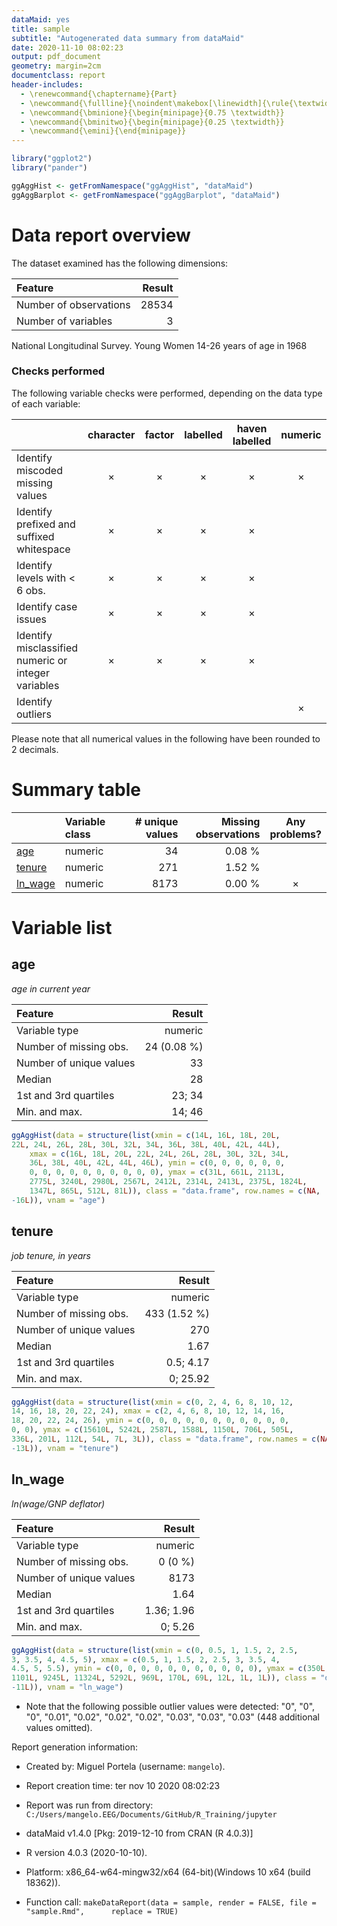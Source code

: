 ```yaml
---
dataMaid: yes
title: sample
subtitle: "Autogenerated data summary from dataMaid"
date: 2020-11-10 08:02:23
output: pdf_document
geometry: margin=2cm
documentclass: report
header-includes:
  - \renewcommand{\chaptername}{Part}
  - \newcommand{\fullline}{\noindent\makebox[\linewidth]{\rule{\textwidth}{0.4pt}}}
  - \newcommand{\bminione}{\begin{minipage}{0.75 \textwidth}}
  - \newcommand{\bminitwo}{\begin{minipage}{0.25 \textwidth}}
  - \newcommand{\emini}{\end{minipage}}
---
```

```r
library("ggplot2")
library("pander")
```

```r
ggAggHist <- getFromNamespace("ggAggHist", "dataMaid")
ggAggBarplot <- getFromNamespace("ggAggBarplot", "dataMaid")
```

# Data report overview
The dataset examined has the following dimensions:



| Feature                | Result |
|:-----------------------|-------:|
| Number of observations |  28534 |
| Number of variables    |      3 |


National Longitudinal Survey.  Young Women 14-26 years of age in 1968


### Checks performed
The following variable checks were performed, depending on the data type of each variable:


| &nbsp;                                              | character |  factor  | labelled | haven labelled | numeric  | integer  | logical |   Date   |
|:----------------------------------------------------|:---------:|:--------:|:--------:|:--------------:|:--------:|:--------:|:-------:|:--------:|
| Identify miscoded missing values                    | $\times$  | $\times$ | $\times$ |    $\times$    | $\times$ | $\times$ |         | $\times$ |
| Identify prefixed and suffixed whitespace           | $\times$  | $\times$ | $\times$ |    $\times$    |          |          |         |          |
| Identify levels with < 6 obs.                       | $\times$  | $\times$ | $\times$ |    $\times$    |          |          |         |          |
| Identify case issues                                | $\times$  | $\times$ | $\times$ |    $\times$    |          |          |         |          |
| Identify misclassified numeric or integer variables | $\times$  | $\times$ | $\times$ |    $\times$    |          |          |         |          |
| Identify outliers                                   |           |          |          |                | $\times$ | $\times$ |         | $\times$ |




Please note that all numerical values in the following have been rounded to 2 decimals.


# Summary table


| &nbsp;     | Variable class | # unique values | Missing observations | Any problems? |
|:-----------|:---------------|----------------:|---------------------:|:-------------:|
| [age]      | numeric        |              34 |               0.08 % |               |
| [tenure]   | numeric        |             271 |               1.52 % |               |
| [ln\_wage] | numeric        |            8173 |               0.00 % |   $\times$    |




# Variable list
## age

*age in current year*

\bminione


| Feature                 |      Result |
|:------------------------|------------:|
| Variable type           |     numeric |
| Number of missing obs.  | 24 (0.08 %) |
| Number of unique values |          33 |
| Median                  |          28 |
| 1st and 3rd quartiles   |      23; 34 |
| Min. and max.           |      14; 46 |


\emini
\bminitwo
```r
ggAggHist(data = structure(list(xmin = c(14L, 16L, 18L, 20L, 
22L, 24L, 26L, 28L, 30L, 32L, 34L, 36L, 38L, 40L, 42L, 44L), 
    xmax = c(16L, 18L, 20L, 22L, 24L, 26L, 28L, 30L, 32L, 34L, 
    36L, 38L, 40L, 42L, 44L, 46L), ymin = c(0, 0, 0, 0, 0, 0, 
    0, 0, 0, 0, 0, 0, 0, 0, 0, 0), ymax = c(31L, 661L, 2113L, 
    2775L, 3240L, 2980L, 2567L, 2412L, 2314L, 2413L, 2375L, 1824L, 
    1347L, 865L, 512L, 81L)), class = "data.frame", row.names = c(NA, 
-16L)), vnam = "age")
```

\emini




\fullline

## tenure

*job tenure, in years*

\bminione


| Feature                 |       Result |
|:------------------------|-------------:|
| Variable type           |      numeric |
| Number of missing obs.  | 433 (1.52 %) |
| Number of unique values |          270 |
| Median                  |         1.67 |
| 1st and 3rd quartiles   |    0.5; 4.17 |
| Min. and max.           |     0; 25.92 |


\emini
\bminitwo
```r
ggAggHist(data = structure(list(xmin = c(0, 2, 4, 6, 8, 10, 12, 
14, 16, 18, 20, 22, 24), xmax = c(2, 4, 6, 8, 10, 12, 14, 16, 
18, 20, 22, 24, 26), ymin = c(0, 0, 0, 0, 0, 0, 0, 0, 0, 0, 0, 
0, 0), ymax = c(15610L, 5242L, 2587L, 1588L, 1150L, 706L, 505L, 
336L, 201L, 112L, 54L, 7L, 3L)), class = "data.frame", row.names = c(NA, 
-13L)), vnam = "tenure")
```

\emini




\fullline

## ln\_wage

*ln(wage/GNP deflator)*

\bminione


| Feature                 |     Result |
|:------------------------|-----------:|
| Variable type           |    numeric |
| Number of missing obs.  |    0 (0 %) |
| Number of unique values |       8173 |
| Median                  |       1.64 |
| 1st and 3rd quartiles   | 1.36; 1.96 |
| Min. and max.           |    0; 5.26 |


\emini
\bminitwo
```r
ggAggHist(data = structure(list(xmin = c(0, 0.5, 1, 1.5, 2, 2.5, 
3, 3.5, 4, 4.5, 5), xmax = c(0.5, 1, 1.5, 2, 2.5, 3, 3.5, 4, 
4.5, 5, 5.5), ymin = c(0, 0, 0, 0, 0, 0, 0, 0, 0, 0, 0), ymax = c(350L, 
1101L, 9245L, 11324L, 5292L, 969L, 170L, 69L, 12L, 1L, 1L)), class = "data.frame", row.names = c(NA, 
-11L)), vnam = "ln_wage")
```

\emini


- Note that the following possible outlier values were detected: \"0\", \"0\", \"0\", \"0.01\", \"0.02\", \"0.02\", \"0.02\", \"0.03\", \"0.03\", \"0.03\" (448 additional values omitted). 



\fullline



Report generation information:

 *  Created by: Miguel Portela (username: `mangelo`).

 *  Report creation time: ter nov 10 2020 08:02:23

 *  Report was run from directory: `C:/Users/mangelo.EEG/Documents/GitHub/R_Training/jupyter`

 *  dataMaid v1.4.0 [Pkg: 2019-12-10 from CRAN (R 4.0.3)]

 *  R version 4.0.3 (2020-10-10).

 *  Platform: x86_64-w64-mingw32/x64 (64-bit)(Windows 10 x64 (build 18362)).

 *  Function call: `makeDataReport(data = sample, render = FALSE, file = "sample.Rmd", 
    replace = TRUE)`

